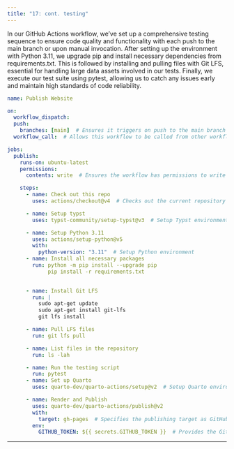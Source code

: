 ```yaml
---
title: "17: cont. testing"
---
```

In our GitHub Actions workflow, we've set up a comprehensive testing sequence to ensure code quality and functionality with each push to the main branch or upon manual invocation. After setting up the environment with Python 3.11, we upgrade pip and install necessary dependencies from requirements.txt. This is followed by installing and pulling files with Git LFS, essential for handling large data assets involved in our tests. Finally, we execute our test suite using pytest, allowing us to catch any issues early and maintain high standards of code reliability.

```yaml
name: Publish Website

on:
  workflow_dispatch:
  push:
    branches: [main]  # Ensures it triggers on push to the main branch
  workflow_call:  # Allows this workflow to be called from other workflows

jobs:
  publish:
    runs-on: ubuntu-latest
    permissions:
      contents: write  # Ensures the workflow has permissions to write to the repo

    steps:
      - name: Check out this repo
        uses: actions/checkout@v4  # Checks out the current repository

      - name: Setup typst
        uses: typst-community/setup-typst@v3  # Setup Typst environment

      - name: Setup Python 3.11
        uses: actions/setup-python@v5
        with:
          python-version: "3.11"  # Setup Python environment
      - name: Install all necessary packages
        run: python -m pip install --upgrade pip
             pip install -r requirements.txt
             

      - name: Install Git LFS
        run: |
          sudo apt-get update
          sudo apt-get install git-lfs
          git lfs install

      - name: Pull LFS files
        run: git lfs pull

      - name: List files in the repository
        run: ls -lah

      - name: Run the testing script
        run: pytest 
      - name: Set up Quarto
        uses: quarto-dev/quarto-actions/setup@v2  # Setup Quarto environment

      - name: Render and Publish
        uses: quarto-dev/quarto-actions/publish@v2
        with:
          target: gh-pages  # Specifies the publishing target as GitHub Pages
        env:
          GITHUB_TOKEN: ${{ secrets.GITHUB_TOKEN }}  # Provides the GitHub token for authentication
```

* * *

